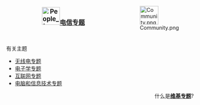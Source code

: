 <div style="float:right;margin-left:0.9em">[[Image:Community.png|50px]]</div>


<b><big><center>[[File:People_icon.svg|48px]][[WikiProject:电信|电信专题]]</center></big></b><br>

;有关主题
{{colbegin}}
*[[WikiProject:无线电|无线电专题]]
*[[WikiProject:電子學|电子学专题]]
*[[WikiProject:互联网|互联网专题]]
*[[WikiProject:电脑和信息技术|电脑和信息技术专题]]
{{colend}}
<div align=right>
什么是'''[[Wikipedia:专题|维基专题]]'''?
</div>